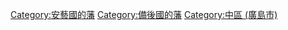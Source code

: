 [[Category:安藝國的藩|Category:安藝國的藩]]
[[Category:備後國的藩|Category:備後國的藩]]
[[Category:中區_(廣島市)|Category:中區 (廣島市)]]